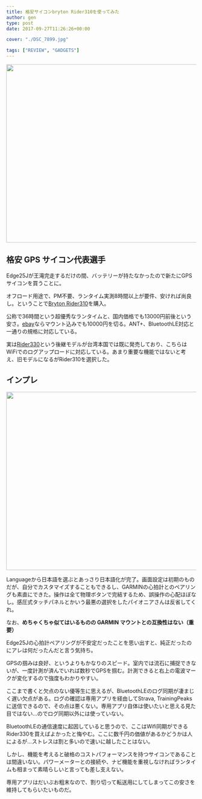 ---
title: 格安サイコンbryton Rider310を使ってみた
author: gen
type: post
date: 2017-09-27T11:26:26+00:00

cover: "./DSC_7899.jpg"

tags: ["REVIEW", "GADGETS"]
---

<img
  class="wp-image-745 size-large alignnone"
  src="./DSC_7899.jpg"
  alt=""
  width="840"
  height="473"
/>

## 格安 GPS サイコン代表選手

Edge25Jが王滝完走するだけの間、バッテリーが持たなかったので新たにGPSサイコンを買うことに。

オフロード用途で、PM不要、ランタイム実測8時間以上が要件、安ければ尚良し。ということで[Bryton Rider310][1]を購入。

公称で36時間という超優秀なランタイムと、国内価格でも13000円前後という安さ。[ebay][2]ならマウント込みでも10000円を切る。ANT+、BluetoothLE対応と一通りの規格に対応している。

実は[Rider330][3]という後継モデルが台湾本国では既に発売しており、こちらはWiFiでのログアップロードに対応している。あまり重要な機能ではないと考え、旧モデルになるがRider310を選択した。

## インプレ

<img
  class="aligncenter size-large wp-image-753"
  src="./P_20170927_201256.jpg"
  alt=""
  width="840"
  height="473"
/>

Languageから日本語を選ぶとあっさり日本語化が完了。画面設定は初期のものだが、自分でカスタマイズすることもできるし、GARMINの心拍計とのペアリングも素直にできた。操作は全て物理ボタンで完結するため、誤操作の心配ほぼなし。感圧式タッチパネルとかいう最悪の選択をしたパイオニアさんは反省してくれ。

なお、**めちゃくちゃ似てはいるものの GARMIN マウントとの互換性はない（重要）**

Edge25Jの心拍計ペアリングが不安定だったことを思い出すと、純正だったのにアレは何だったんだと言う気持ち。

GPSの掴みは良好、というよりもかなりのスピード。室内では流石に捕捉できないが、一度計測が済んでいれば数秒でGPSを掴む。計測できると右上の電波マークが変化するので強度もわかりやすい。

ここまで書くと欠点のない優等生に思えるが、BluetoothLEのログ同期が凄まじく遅い欠点がある。ログの確認は専用アプリを経由してStrava, TrainingPeaksに送信できるので、その点は悪くない。専用アプリ自体は使いたいと思える見た目ではない…のでログ同期以外には使っていない。

BluetoothLEの通信速度に起因していると思うので、ここはWifi同期ができるRider330を買えばよかったと悔やむ。ここに数千円の価値があるかどうかは人によるが…ストレスは割と多いので速いに越したことはない。

しかし、機能を考えると破格のコストパフォーマンスを持つサイコンであることは間違いない。パワーメーターとの接続や、ナビ機能を重視しなければランタイムも相まって素晴らしいと言っても差し支えない。

専用アプリはだいぶお粗末なので、割り切って転送用にしてしまってこの安さを維持してもらいたいものだ。

<Amzn asin="B074KXFHDW">

[1]: http://amzn.to/2xAqcrr
[2]: https://rover.ebay.com/rover/1/711-53200-19255-0/1?icep_id=114&ipn=icep&toolid=20004&campid=5338191852&mpre=http%3A%2F%2Fwww.ebay.com%2Fitm%2FBryton-Rider-310E-GPS-Bike-Bicycle-Cycling-Computer-Extension-Mount-%2F172011670052%3Fepid%3D1249387116%26hash%3Ditem280cb1ca24%3Ag%3AfjkAAOSwTM5Yw6oj
[3]: https://rover.ebay.com/rover/1/711-53200-19255-0/1?icep_id=114&ipn=icep&toolid=20004&campid=5338191852&mpre=http%3A%2F%2Fwww.ebay.com%2Fitm%2FBryton-Rider-330E-GPS-Cycling-Computer-%2F192113222737%3Fepid%3D1888854696%26hash%3Ditem2cbad72451%3Ag%3AUIEAAOSwEzxYWBXn
